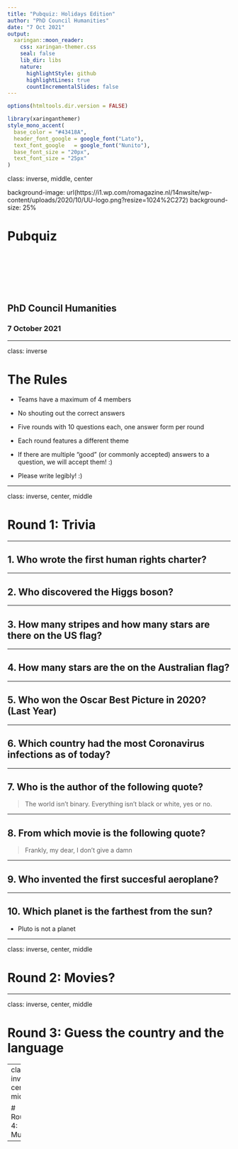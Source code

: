 ```yaml
---
title: "Pubquiz: Holidays Edition"
author: "PhD Council Humanities" 
date: "7 Oct 2021"
output:
  xaringan::moon_reader:
    css: xaringan-themer.css
    seal: false
    lib_dir: libs
    nature:
      highlightStyle: github
      highlightLines: true
      countIncrementalSlides: false
---
```


```r
options(htmltools.dir.version = FALSE)
```

```r
library(xaringanthemer)
style_mono_accent(
  base_color = "#43418A",
  header_font_google = google_font("Lato"),
  text_font_google   = google_font("Nunito"),
  base_font_size = "20px",
  text_font_size = "25px"
)
```

class: inverse, middle, center

background-image: url(https://i1.wp.com/romagazine.nl/14nwsite/wp-content/uploads/2020/10/UU-logo.png?resize=1024%2C272)
background-size: 25%

# Pubquiz

<br>
<br>
<br>
<br>
<br>

## PhD Council Humanities

### 7 October 2021

---

class: inverse

# The Rules

  - Teams have a maximum of 4 members

  - No shouting out the correct answers
 
  - Five rounds with 10 questions each, one answer form per round
  
  - Each round features a different theme
  
  - If there are multiple "good" (or commonly accepted) answers to a question, we will accept them! :) 
  
  - Please write legibly! :) 

---

class: inverse, center, middle

# Round 1: Trivia

---

## 1. Who wrote the first human rights charter?

---

## 2. Who discovered the Higgs boson?

---

## 3. How many stripes and how many stars are there on the US flag? 

---

## 4. How many stars are the on the Australian flag?

---

## 5. Who won the Oscar Best Picture in 2020? (Last Year)

---

## 6. Which country had the most Coronavirus infections as of today?

---

## 7. Who is the author of the following quote?

> The world isn't binary. Everything isn't black or white, yes or no. 

---

## 8. From which movie is the following quote?

> Frankly, my dear, I don't give a damn


---

## 9. Who invented the first succesful aeroplane?

---

## 10. Which planet is the farthest from the sun? 

- Pluto is not a planet

---

class: inverse, center, middle

# Round 2: Movies? 

---


class: inverse, center, middle

# Round 3: Guess the country and the language


---
class: inverse, center, middle

# Round 4:  Music

---



